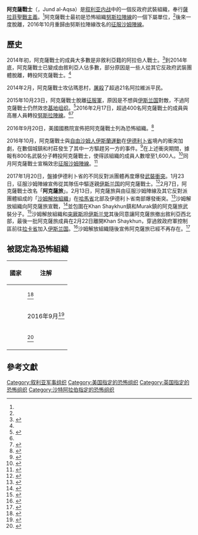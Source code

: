 {{NoteTA
|1=zh-cn:基地组织;zh-hk:基地組織;zh-tw:蓋達組織;
}}
{{Infobox war faction
|name=阿克薩戰士
|native_name=جند الأقصى
|native_name_lang=ar
|war=[[叙利亚内战|叙利亚内战]]
|image=[[File:Flag_of_Jund_al-Aqsa.svg|250px]]
|caption=阿克薩戰士的旗幟
|active=2014年1月－2017年2月22日
|ideology=[[薩拉菲聖戰主義|薩拉菲聖戰主義]]<ref>{{cite web|url=http://the-arab-chronicle.com/new-face-syrian-rebellion/#|title=The new face of the Syrian rebellion|publisher=The Arab Chronicle|date=2014-03-05|accessdate=2014-05-19|deadurl=yes|archiveurl=https://web.archive.org/web/20140425020814/http://the-arab-chronicle.com/new-face-syrian-rebellion/|archivedate=2014-04-25}}</ref>
|leaders=Abu Abdulaziz al-Qatari<ref name=Fars>{{cite web|url=http://english.farsnews.com/newstext.aspx?nn=13921017001314|title=ISIL Commanders Killed in Syria, Iraq|publisher=Fars News|date=2014-01-07|accessdate=2014-05-19|archive-url=https://web.archive.org/web/20140521031354/http://english.farsnews.com/newstext.aspx?nn=13921017001314|archive-date=2014-05-21|dead-url=yes}}</ref>{{KIA}}<br/>Abu Musab al-Ansari{{KIA}}<br/>Said Arif{{KIA}}<ref name="internal struggle">{{cite web| title =An internal struggle: Al Qaeda's Syrian affiliate is grappling with its identity| url =http://www.brookings.edu/blogs/markaz/posts/2015/05/31-syria-isis-lister| website =Brookings Institution| date =2015-05-31| accessdate =2015-06-01| archive-date =2016-06-02| archive-url =https://web.archive.org/web/20160602212130/http://www.brookings.edu/blogs/markaz/posts/2015/05/31-syria-isis-lister| dead-url =no}}</ref>
|headquarters= 敘利亞[[伊德利卜省|伊德利卜省]]<small>（2015年3月－2017年）</small><ref name="internal struggle" />
|area=敘利亞[[哈馬省|哈馬省]]、[[伊德利卜省|伊德利卜省]]<ref name=Carnegie>{{cite web|url=http://carnegieendowment.org/syriaincrisis/?fa=54320|title=The Other Syrian Peace Process|publisher=Carnegie Endowment for International Peace|date=2014-01-27|accessdate=2014-05-15|archive-date=2016-08-25|archive-url=https://web.archive.org/web/20160825101744/http://carnegieendowment.org/syriaincrisis/?fa=54320|dead-url=yes}}</ref>和[[阿勒頗省|阿勒頗省]]<ref name=huffpo>{{cite web|url=http://www.huffingtonpost.co.uk/tam-hussein/nusra-front_b_6112790.html?utm_hp_ref=uk-news|title=Why Did Jund Al-Aqsa Join Nusra Front in Taking Out 'Moderate' Rebels in Idlib?|publisher=Huffington Post|date=2014-11-06|accessdate=2014-11-10|archive-date=2016-12-05|archive-url=https://web.archive.org/web/20161205135804/http://www.huffingtonpost.co.uk/tam-hussein/nusra-front_b_6112790.html?utm_hp_ref=uk-news|dead-url=no}}</ref>
|strength= *1,000人以上（2014年）<ref name=huffpo/>
*600人（2015年）<ref name="split">{{cite web|url=http://www.longwarjournal.org/archives/2016/02/jund-al-aqsa-leaders-join-al-nusrah-front.php|title=Jund al Aqsa leaders join Al Nusrah Front|work=The Long War Journal|date=2016-02-17|accessdate=2016-09-01|archive-date=2016-06-03|archive-url=https://web.archive.org/web/20160603230453/http://www.longwarjournal.org/archives/2016/02/jund-al-aqsa-leaders-join-al-nusrah-front.php|dead-url=no}}</ref>
*800人（2016年10月以前）<ref name=all/>
*1,600人（2016年10月）<ref name=all/>
*2,100（2017年2月）<ref name="defect to ISIS"/>

|partof=*[[征服軍|征服軍]]（2015年3月－10月、2016年10月－2017年1月）<br/>
*[[征服沙姆陣線|征服沙姆陣線]]（2014年、2016－17年）

|previous=
|next= {{flag|Islamic State}}<small>（加入）</small>
|allies=

|opponents= '''國家對手'''
*{{flagicon|Syria}} [[敘利亞|敘利亞]]
*{{flagicon|Iran}} [[伊朗|伊朗]]
*{{flagicon|Russia}} [[俄羅斯|俄羅斯]]
*{{flagicon|Turkey}} [[土耳其|土耳其]]
*{{flagicon|United States}} [[美國|美國]]<ref name="internal struggle" />
'''非國家對手'''
*[[自由敘利亞軍|自由敘利亞軍]]<ref name=huffpo />
*[[自由沙姆人伊斯蘭運動|自由沙姆人伊斯蘭運動]]<ref>{{Cite news |url=https://www.almasdarnews.com/article/ahrar-al-sham-expels-jund-al-aqsa-several-villages-idlib/ |title=Ahrar Al-Sham expels Jund Al-Aqsa from several villages in Idlib |date=2016-10-09 |accessdate=2016-10-09 |archive-date=2016-11-08 |archive-url=https://web.archive.org/web/20161108153230/https://www.almasdarnews.com/article/ahrar-al-sham-expels-jund-al-aqsa-several-villages-idlib/ |dead-url=no }}</ref>
*[[沙姆解放組織|沙姆解放組織]]
|battles= [[叙利亚内战|叙利亚内战]]
|groups= 
}}

'''阿克薩戰士'''（{{lang-ar|جند الأقصى}}，Jund al-Aqsa）是[[叙利亚内战|叙利亚内战]]中的一個反政府武裝組織，奉行[[薩拉菲聖戰主義|薩拉菲聖戰主義]]。<ref name=Carnegie/>阿克薩戰士最初是恐怖組織[[努斯拉陣線|努斯拉陣線]]的一個下屬單位，<ref name=huffpo/>後來一度脫離，2016年10月重歸由努斯拉陣線改名的[[征服沙姆陣線|征服沙姆陣線]]。

==歷史==
2014年初，阿克薩戰士的成員大多數是非敘利亞籍的阿拉伯人戰士。<ref>{{cite web|url=http://www.chechensinsyria.com/?p=20668|title=Another Split Among Chechen Jihadists over Fight with ISIS|publisher=From Chechnya to Syria|date=2014-03-04|accessdate=2015-04-07|archive-date=2017-10-19|archive-url=https://web.archive.org/web/20171019103039/http://www.chechensinsyria.com/?p=20668|dead-url=yes}}</ref>到2014年底，阿克薩戰士已變成由敘利亞人佔多數，部分原因是一些人從其它反政府武裝團體脫離，轉投阿克薩戰士。<ref name=huffpo/>

2014年2月，阿克薩戰士攻佔瑪恩村，[[玛恩村屠杀|屠殺]]了超過21名阿拉維派平民。

2015年10月23日，阿克薩戰士脫離[[征服軍|征服軍]]，原因是不想與[[伊斯兰国|伊斯兰国]]對敵，不過阿克薩戰士仍然效忠[[基地组织|基地组织]]。<ref>{{cite web|url=http://www.longwarjournal.org/archives/2015/11/al-qaeda-front-group-claims-success-in-key-syrian-town.php|title=Al Qaeda front group claims success in key Syrian town|publisher=Long War Journal|date=2015-11-05|accessdate=2015-11-08|archive-date=2016-02-03|archive-url=https://web.archive.org/web/20160203103530/http://www.longwarjournal.org/archives/2015/11/al-qaeda-front-group-claims-success-in-key-syrian-town.php|dead-url=no}}</ref>2016年2月17日，超過400名阿克薩戰士的成員與高層人員轉投[[努斯拉陣線|努斯拉陣線]]。<ref name="split"/><ref>{{cite web|url=https://twitter.com/Charles_Lister/status/699989029769519104|title=Charles Lister|work=Twitter|date=2016-02-17|accessdate=2016-09-01|archive-date=2016-02-22|archive-url=https://web.archive.org/web/20160222214830/https://twitter.com/Charles_Lister/status/699989029769519104|dead-url=no}}</ref>

2016年9月20日，美國國務院宣佈把阿克薩戰士列為恐怖組織。<ref name=xh20160922>{{Cite news |url=http://news.xinhuanet.com/world/2016-09/22/c_129292134.htm |title=美国认定一叙武装为恐怖组织 |publisher=新華網 |date=2016-09-22 |accessdate=2017-06-24 |archive-date=2019-07-13 |archive-url=https://web.archive.org/web/20190713063649/http://www.xinhuanet.com//world/2016-09/22/c_129292134.htm |dead-url=no }}</ref>

2016年10月，阿克薩戰士與[[自由沙姆人伊斯蘭運動|自由沙姆人伊斯蘭運動]]在[[伊德利卜省|伊德利卜省]]境內的衝突加劇，在數個城鎮和村莊發生了其中一方驅趕另一方的事件。<ref>{{cite web |url=https://www.almasdarnews.com/article/jihadist-civil-war-boils-jihadists-trade-blows-hama-idlib/ |title=Jihadist civil war boils up as jihadists trade blows in Hama and Idlib |work=Al-Masdar News |date=2016-10-07 |accessdate=2016-10-12 |archive-date=2018-11-29 |archive-url=https://web.archive.org/web/20181129185734/https://www.almasdarnews.com/article/jihadist-civil-war-boils-jihadists-trade-blows-hama-idlib/ |dead-url=no }}</ref>在上述衝突期間，據報有800名武裝分子轉投阿克薩戰士，使得該組織的成員人數增至1,600人。<ref name=all>{{cite web |url=http://all4syria.info/Archive/351684 |title=Source: hundreds of fighters to leave their factions (Jund al-Aqsa) within two month |work=All4Syria |date=2016-10-07 |access-date=2016-10-12 |archive-url=https://web.archive.org/web/20161009164259/http://all4syria.info/Archive/351684 |archive-date=2016-10-09 |dead-url=yes }}</ref>同月阿克薩戰士宣稱效忠[[征服沙姆陣線|征服沙姆陣線]]。<ref name=extremist>{{cite web |url=https://www.washingtonpost.com/world/middle_east/syria-extremist-group-joins-al-qaida-affiliate/2016/10/09/d7e1c3a2-8e2d-11e6-bc00-1a9756d4111b_story.html?postshare=8021476045737245&tid=ss_tw |title=Syria extremist group joins al-Qaida affiliate |publisher=AP |date=2016-10-09 |accessdate=2016-10-09 |archive-date=2016-10-10 |archive-url=https://web.archive.org/web/20161010212914/https://www.washingtonpost.com/world/middle_east/syria-extremist-group-joins-al-qaida-affiliate/2016/10/09/d7e1c3a2-8e2d-11e6-bc00-1a9756d4111b_story.html?postshare=8021476045737245&tid=ss_tw |dead-url=no }}</ref>

2017年1月20日，盤據伊德利卜省的不同反對派團體再度爆發[[伊德利卜省衝突_(2017年)|武裝衝突]]。1月23日，征服沙姆陣線宣佈從其隊伍中驅逐親[[伊斯兰国|伊斯兰国]]的阿克薩戰士。<ref name=mee1>{{cite web|url=http://www.middleeasteye.net/news/rebel-fighting-idlib-increases-tensions-over-peace-talks-2113068507|title=Syrian rebels threaten to 'annihilate' rivals as Idlib infighting rages|work=Middle East Eye|author=Alex MacDonald|date=2017-01-23|accessdate=2017-06-24|archive-date=2017-01-24|archive-url=https://web.archive.org/web/20170124132455/http://www.middleeasteye.net/news/rebel-fighting-idlib-increases-tensions-over-peace-talks-2113068507|dead-url=no}}</ref>2月7日，阿克薩戰士改名「'''阿克薩旅'''」。2月13日，阿克薩旅與由征服沙姆陣線及其它反對派團體組成的「[[沙姆解放組織|沙姆解放組織]]」在[[哈馬省|哈馬省]]北部及伊德利卜省南部爆發衝突。<ref>{{cite web|url=http://www.thestar.com.my/news/world/2017/02/13/jihadist-rebel-groups-clash-in-northwest-syria--monitor/|title=Jihadist rebel groups clash in northwest Syria – monitor|work=Reuters|date=2017-02-13|accessdate=2017-06-24|archive-date=2017-02-13|archive-url=https://web.archive.org/web/20170213120204/http://www.thestar.com.my/news/world/2017/02/13/jihadist-rebel-groups-clash-in-northwest-syria--monitor/|dead-url=no}}</ref>沙姆解放組織向阿克薩旅宣戰，<ref name=ap>{{cite web|url=https://www.washingtonpost.com/world/middle_east/syrian-state-media-says-talks-should-focus-on-terrorism/2017/02/14/079879a8-f29f-11e6-9fb1-2d8f3fc9c0ed_story.html?utm_term=.f57a7db4955d|title=Clashes between 2 extremist groups kill scores in Syria|work=Associated Press|author=Bassem Mroue|date=2017-02-14|accessdate=2017-06-24|archive-date=2017-02-17|archive-url=https://web.archive.org/web/20170217223746/https://www.washingtonpost.com/world/middle_east/syrian-state-media-says-talks-should-focus-on-terrorism/2017/02/14/079879a8-f29f-11e6-9fb1-2d8f3fc9c0ed_story.html?utm_term=.f57a7db4955d|dead-url=no}}</ref>並包圍在Khan Shaykhun鎮和Murak鎮的阿克薩旅武裝分子。<ref name="Jund al-Aqsa besieged">{{cite web|url=https://www.almasdarnews.com/article/jund-al-aqsa-completely-besieged-rival-rebel-factions-around-two-towns-idlib/|title=Jund al-Aqsa completely besieged by rival rebel factions around two towns in Idlib|author=Chris Tomson|work=al-Masdar News|date=2017-02-16|accessdate=2017-06-24|archive-date=2017-02-16|archive-url=https://web.archive.org/web/20170216220414/https://www.almasdarnews.com/article/jund-al-aqsa-completely-besieged-rival-rebel-factions-around-two-towns-idlib/|dead-url=no}}</ref>沙姆解放組織和[[突厥斯坦伊斯兰党|突厥斯坦伊斯兰党]]其後同意讓阿克薩旅撤出敘利亞西北部，最後一批阿克薩旅成員在2月22日離開Khan Shaykhun，穿過敘政府軍控制區前往[[拉卡省|拉卡省]]加入[[伊斯兰国|伊斯兰国]]。<ref name="defect to ISIS">{{cite web|url=https://www.almasdarnews.com/article/2000-radical-rebels-defect-isis-following-intra-rebel-deal/|title=Over 2,000 radical rebels defect to ISIS following intra-rebel deal|first=Izat|last=Charkatli|date=2017-02-23|publisher=|accessdate=2017-06-24|archive-date=2019-06-03|archive-url=https://web.archive.org/web/20190603010011/https://www.almasdarnews.com/article/2000-radical-rebels-defect-isis-following-intra-rebel-deal/|dead-url=no}}</ref>沙姆解放組織隨後宣佈阿克薩旅已經不再存在。<ref name="declare terminating">{{cite web|url=https://news.siteintelgroup.com/Jihadist-News/tahrir-al-sham-declare-terminating-liwa-al-aqsa.html|title=Tahrir al-Sham Declare Terminating Liwa al-Aqsa|first=|last=SITE|publisher=|accessdate=2017-06-24|archive-date=2019-01-17|archive-url=https://web.archive.org/web/20190117103211/https://news.siteintelgroup.com/Jihadist-News/tahrir-al-sham-declare-terminating-liwa-al-aqsa.html|dead-url=no}}</ref>

==被認定為恐怖組織==
{| class="wikitable" style="text-align:center"
|-
!國家
!注解
|-
|{{flag|United Kingdom}}
|<ref>{{Cite web |url=https://www.gov.uk/government/uploads/system/uploads/attachment_data/file/509003/20160318proscription.pdf |title=存档副本 |accessdate=2016-09-01 |archive-date=2016-06-07 |archive-url=https://web.archive.org/web/20160607164714/https://www.gov.uk/government/uploads/system/uploads/attachment_data/file/509003/20160318proscription.pdf |dead-url=no }}</ref>
|-
|{{flag|United States}}
|2016年9月<ref name="us-fto200916">{{cite web|url=https://www.state.gov/r/pa/prs/ps/2016/09/262158.htm|title=State Department Terrorist Designation of Jund al-Aqsa|author=|date=2016-09-20|work=|publisher=State.gov|accessdate=2016-09-21|archive-url=https://web.archive.org/web/20160921053001/http://www.state.gov/r/pa/prs/ps/2016/09/262158.htm|archive-date=2016-09-21|dead-url=yes}}</ref>
|-
|{{flag|Saudi Arabia}}
|<ref name=reuters>{{cite web|url=http://www.reuters.com/article/us-mideast-crisis-syria-terrorist-idUSKCN0VQ25E|title=Syrian terrorist list produces 163 names and no agreement|work=Reuters|date=2016-02-17|accessdate=2016-09-01|archive-date=2016-10-09|archive-url=https://web.archive.org/web/20161009215207/http://www.reuters.com/article/us-mideast-crisis-syria-terrorist-idUSKCN0VQ25E|dead-url=no}}</ref>
|-
|}

==參考文獻==
{{Reflist|2}}

[[Category:叙利亚军事组织|Category:叙利亚军事组织]]
[[Category:美国指定的恐怖组织|Category:美国指定的恐怖组织]]
[[Category:英国指定的恐怖组织|Category:英国指定的恐怖组织]]
[[Category:沙特阿拉伯指定的恐怖组织|Category:沙特阿拉伯指定的恐怖组织]]